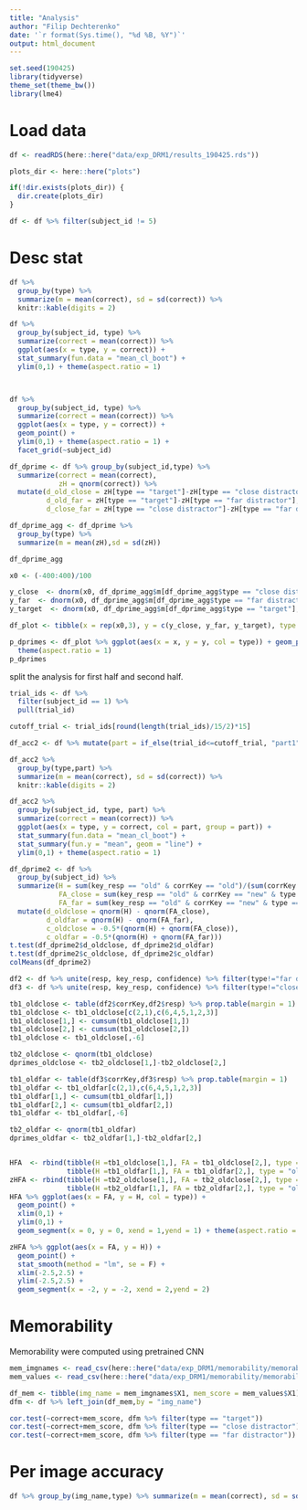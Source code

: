 ```yaml
---
title: "Analysis"
author: "Filip Dechterenko"
date: '`r format(Sys.time(), "%d %B, %Y")`'
output: html_document
---
```


```r
set.seed(190425)
library(tidyverse)
theme_set(theme_bw())
library(lme4)
```

# Load data

```r

df <- readRDS(here::here("data/exp_DRM1/results_190425.rds"))

plots_dir <- here::here("plots")

if(!dir.exists(plots_dir)) {
  dir.create(plots_dir)
}
```

```r
df <- df %>% filter(subject_id != 5)
```

# Desc stat

```r
df %>% 
  group_by(type) %>% 
  summarize(m = mean(correct), sd = sd(correct)) %>% 
  knitr::kable(digits = 2)

df %>% 
  group_by(subject_id, type) %>% 
  summarize(correct = mean(correct)) %>% 
  ggplot(aes(x = type, y = correct)) +
  stat_summary(fun.data = "mean_cl_boot") +
  ylim(0,1) + theme(aspect.ratio = 1)



df %>% 
  group_by(subject_id, type) %>% 
  summarize(correct = mean(correct)) %>% 
  ggplot(aes(x = type, y = correct)) +
  geom_point() +
  ylim(0,1) + theme(aspect.ratio = 1) +
  facet_grid(~subject_id)  

df_dprime <- df %>% group_by(subject_id,type) %>% 
  summarize(correct = mean(correct),
            zH = qnorm(correct)) %>% 
  mutate(d_old_close = zH[type == "target"]-zH[type == "close distractor"],
         d_old_far = zH[type == "target"]-zH[type == "far distractor"],
         d_close_far = zH[type == "close distractor"]-zH[type == "far distractor"])

df_dprime_agg <- df_dprime %>% 
  group_by(type) %>% 
  summarize(m = mean(zH),sd = sd(zH))

df_dprime_agg

x0 <- (-400:400)/100

y_close  <- dnorm(x0, df_dprime_agg$m[df_dprime_agg$type == "close distractor"], 1)
y_far  <- dnorm(x0, df_dprime_agg$m[df_dprime_agg$type == "far distractor"], 1)
y_target  <- dnorm(x0, df_dprime_agg$m[df_dprime_agg$type == "target"], 1)

df_plot <- tibble(x = rep(x0,3), y = c(y_close, y_far, y_target), type = rep(c("close","far","target"), each = length(x0)))

p_dprimes <- df_plot %>% ggplot(aes(x = x, y = y, col = type)) + geom_point() + geom_vline(xintercept = 0) +
  theme(aspect.ratio = 1)
p_dprimes

```

split the analysis for first half and second half. 

```r
trial_ids <- df %>% 
  filter(subject_id == 1) %>% 
  pull(trial_id)

cutoff_trial <- trial_ids[round(length(trial_ids)/15/2)*15]

df_acc2 <- df %>% mutate(part = if_else(trial_id<=cutoff_trial, "part1", "part2"))

df_acc2 %>% 
  group_by(type,part) %>% 
  summarize(m = mean(correct), sd = sd(correct)) %>% 
  knitr::kable(digits = 2)

df_acc2 %>% 
  group_by(subject_id, type, part) %>% 
  summarize(correct = mean(correct)) %>% 
  ggplot(aes(x = type, y = correct, col = part, group = part)) +
  stat_summary(fun.data = "mean_cl_boot") +
  stat_summary(fun.y = "mean", geom = "line") +
  ylim(0,1) + theme(aspect.ratio = 1)

```

```r
df_dprime2 <- df %>% 
  group_by(subject_id) %>% 
  summarize(H = sum(key_resp == "old" & corrKey == "old")/(sum(corrKey == "old")),
            FA_close = sum(key_resp == "old" & corrKey == "new" & type == "close distractor")/(sum(corrKey == "new" & type == "close distractor")),
            FA_far = sum(key_resp == "old" & corrKey == "new" & type == "far distractor")/(sum(corrKey == "new" & type == "far distractor"))) %>% 
  mutate(d_oldclose = qnorm(H) - qnorm(FA_close),
         d_oldfar = qnorm(H) - qnorm(FA_far),
         c_oldclose = -0.5*(qnorm(H) + qnorm(FA_close)),
         c_oldfar = -0.5*(qnorm(H) + qnorm(FA_far)))
t.test(df_dprime2$d_oldclose, df_dprime2$d_oldfar)
t.test(df_dprime2$c_oldclose, df_dprime2$c_oldfar)  
colMeans(df_dprime2)
```

```r

df2 <- df %>% unite(resp, key_resp, confidence) %>% filter(type!="far distractor")
df3 <- df %>% unite(resp, key_resp, confidence) %>% filter(type!="close distractor")

tb1_oldclose <- table(df2$corrKey,df2$resp) %>% prop.table(margin = 1)
tb1_oldclose <- tb1_oldclose[c(2,1),c(6,4,5,1,2,3)]
tb1_oldclose[1,] <- cumsum(tb1_oldclose[1,])
tb1_oldclose[2,] <- cumsum(tb1_oldclose[2,])
tb1_oldclose <- tb1_oldclose[,-6]

tb2_oldclose <- qnorm(tb1_oldclose)
dprimes_oldclose <- tb2_oldclose[1,]-tb2_oldclose[2,]

tb1_oldfar <- table(df3$corrKey,df3$resp) %>% prop.table(margin = 1)
tb1_oldfar <- tb1_oldfar[c(2,1),c(6,4,5,1,2,3)]
tb1_oldfar[1,] <- cumsum(tb1_oldfar[1,])
tb1_oldfar[2,] <- cumsum(tb1_oldfar[2,])
tb1_oldfar <- tb1_oldfar[,-6]

tb2_oldfar <- qnorm(tb1_oldfar)
dprimes_oldfar <- tb2_oldfar[1,]-tb2_oldfar[2,]


HFA  <- rbind(tibble(H =tb1_oldclose[1,], FA = tb1_oldclose[2,], type = "old-close"),
              tibble(H =tb1_oldfar[1,], FA = tb1_oldfar[2,], type = "old-far"))
zHFA <- rbind(tibble(H =tb2_oldclose[1,], FA = tb2_oldclose[2,], type = "old-close"),
              tibble(H =tb2_oldfar[1,], FA = tb2_oldfar[2,], type = "old-far"))
HFA %>% ggplot(aes(x = FA, y = H, col = type)) + 
  geom_point() + 
  xlim(0,1) + 
  ylim(0,1) + 
  geom_segment(x = 0, y = 0, xend = 1,yend = 1) + theme(aspect.ratio = 1)

zHFA %>% ggplot(aes(x = FA, y = H)) + 
  geom_point() + 
  stat_smooth(method = "lm", se = F) + 
  xlim(-2.5,2.5) + 
  ylim(-2.5,2.5) + 
  geom_segment(x = -2, y = -2, xend = 2,yend = 2)
```

# Memorability

Memorability were computed using pretrained CNN

```r
mem_imgnames <- read_csv(here::here("data/exp_DRM1/memorability/memorability_imgnames.txt"), col_names = F)
mem_values <- read_csv(here::here("data/exp_DRM1/memorability/memorability_all.txt"), col_names = F)

df_mem <- tibble(img_name = mem_imgnames$X1, mem_score = mem_values$X1)
dfm <- df %>% left_join(df_mem,by = "img_name")

cor.test(~correct+mem_score, dfm %>% filter(type == "target"))
cor.test(~correct+mem_score, dfm %>% filter(type == "close distractor"))
cor.test(~correct+mem_score, dfm %>% filter(type == "far distractor"))
```

# Per image accuracy

```r
df %>% group_by(img_name,type) %>% summarize(m = mean(correct), sd = sd(correct)) %>% arrange(-m)
```